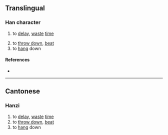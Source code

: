{{character info/new}}
==Translingual==

===Han character===
{{Han char|rn=64|rad=手|as=09|sn=12|four=|canj=QMRE|ids=⿰扌泵}}

# {{lb|mul|Cantonese}} to [[delay]], [[waste]] [[time]]
# to [[throw down]], [[beat]]
# to [[hang]] down

====References====
* {{Han ref|kx=0445.341|hdz=31913.111|uh=63FC|ud=25596}}

----

==Cantonese==

===Hanzi===
{{yue-hanzi|jyut=[[dam1]], [[dam2]], [[dam3]], [[dam4]], [[dap6]]|y=dam1, dam2, dam3, dam4, dap6}}

# to [[delay]], [[waste]] [[time]]
# to [[throw down]], [[beat]]
# to [[hang]] down